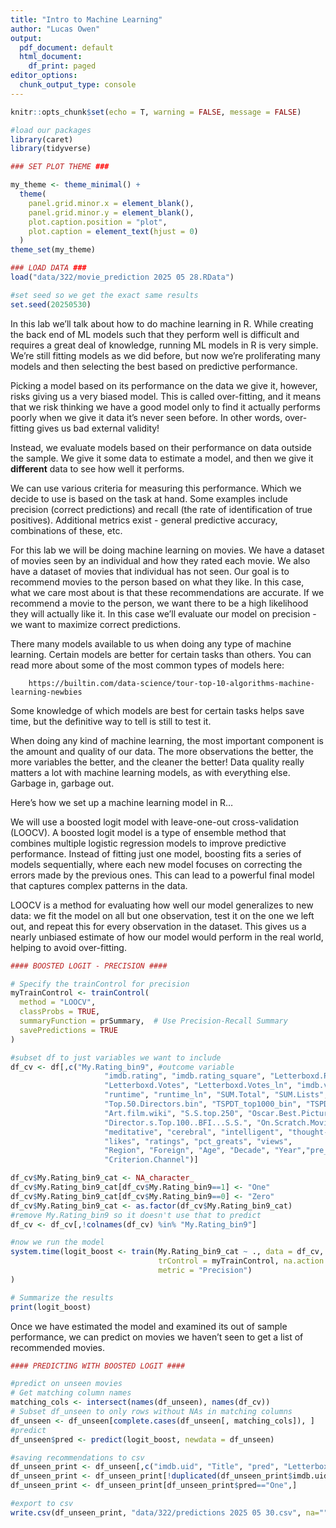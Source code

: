 ```yaml
---
title: "Intro to Machine Learning"
author: "Lucas Owen"
output:
  pdf_document: default
  html_document:
    df_print: paged
editor_options:
  chunk_output_type: console
---
```


```r
knitr::opts_chunk$set(echo = T, warning = FALSE, message = FALSE)

#load our packages
library(caret)
library(tidyverse)

### SET PLOT THEME ###

my_theme <- theme_minimal() +
  theme(
    panel.grid.minor.x = element_blank(),
    panel.grid.minor.y = element_blank(),
    plot.caption.position = "plot",
    plot.caption = element_text(hjust = 0)
  )
theme_set(my_theme)

### LOAD DATA ###
load("data/322/movie_prediction 2025 05 28.RData")

#set seed so we get the exact same results
set.seed(20250530)
```

In this lab we'll talk about how to do machine learning in R. While creating the back end of ML models such that they perform well is difficult and requires a great deal of knowledge, running ML models in R is very simple. We're still fitting models as we did before, but now we're proliferating many models and then selecting the best based on predictive performance.

Picking a model based on its performance on the data we give it, however, risks giving us a very biased model. This is called over-fitting, and it means that we risk thinking we have a good model only to find it actually performs poorly when we give it data it's never seen before. In other words, over-fitting gives us bad external validity!

Instead, we evaluate models based on their performance on data outside the sample. We give it some data to estimate a model, and then we give it **different** data to see how well it performs.

We can use various criteria for measuring this performance. Which we decide to use is based on the task at hand. Some examples include precision (correct predictions) and recall (the rate of identification of true positives). Additional metrics exist - general predictive accuracy, combinations of these, etc.

For this lab we will be doing machine learning on movies. We have a dataset of movies seen by an individual and how they rated each movie. We also have a dataset of movies that individual has not seen. Our goal is to recommend movies to the person based on what they like. In this case, what we care most about is that these recommendations are accurate. If we recommend a movie to the person, we want there to be a high likelihood they will actually like it. In this case we'll evaluate our model on precision - we want to maximize correct predictions.

There many models available to us when doing any type of machine learning. Certain models are better for certain tasks than others. You can read more about some of the most common types of models here:

		https://builtin.com/data-science/tour-top-10-algorithms-machine-learning-newbies

Some knowledge of which models are best for certain tasks helps save time, but the definitive way to tell is still to test it.

When doing any kind of machine learning, the most important component is the amount and quality of our data. The more observations the better, the more variables the better, and the cleaner the better! Data quality really matters a lot with machine learning models, as with everything else. Garbage in, garbage out.

Here's how we set up a machine learning model in R...

We will use a boosted logit model with leave-one-out cross-validation (LOOCV). A boosted logit model is a type of ensemble method that combines multiple logistic regression models to improve predictive performance. Instead of fitting just one model, boosting fits a series of models sequentially, where each new model focuses on correcting the errors made by the previous ones. This can lead to a powerful final model that captures complex patterns in the data.

LOOCV is a method for evaluating how well our model generalizes to new data: we fit the model on all but one observation, test it on the one we left out, and repeat this for every observation in the dataset. This gives us a nearly unbiased estimate of how our model would perform in the real world, helping to avoid over-fitting.		
		
```r
#### BOOSTED LOGIT - PRECISION ####

# Specify the trainControl for precision
myTrainControl <- trainControl(
  method = "LOOCV", 
  classProbs = TRUE, 
  summaryFunction = prSummary,  # Use Precision-Recall Summary
  savePredictions = TRUE
)

#subset df to just variables we want to include
df_cv <- df[,c("My.Rating_bin9", #outcome variable
                     "imdb.rating", "imdb.rating_square", "Letterboxd.Rating", "Letterboxd.Rating_square",
                     "Letterboxd.Votes", "Letterboxd.Votes_ln", "imdb.votes", "imdb.votes_ln",
                     "runtime", "runtime_ln", "SUM.Total", "SUM.Lists", "SUM.Awards",
                     "Top.50.Directors.bin", "TSPDT_top1000_bin", "TSPDT_top1000_rank", "TSPDT_top1000_rank_square",
                     "Art.film.wiki", "S.S.top.250", "Oscar.Best.Picture.Winners", "Golden.Globe.Best.Picture.Drama",
                     "Director.s.Top.100..BFI...S.S.", "On.Scratch.Movie.Poster", "roger.ebert.great.movies", "Palme.d.Or.Winners", "Sundance",
                     "meditative", "cerebral", "intelligent", "thought-provoking", "enigmatic", "brains", "meditative_score", "intelligent_score", "philosophical", "philosophy",
                     "likes", "ratings", "pct_greats", "views",
                     "Region", "Foreign", "Age", "Decade", "Year","pre_1990", 
                     "Criterion.Channel")]

df_cv$My.Rating_bin9_cat <- NA_character_
df_cv$My.Rating_bin9_cat[df_cv$My.Rating_bin9==1] <- "One"
df_cv$My.Rating_bin9_cat[df_cv$My.Rating_bin9==0] <- "Zero"
df_cv$My.Rating_bin9_cat <- as.factor(df_cv$My.Rating_bin9_cat)
#remove My.Rating_bin9 so it doesn't use that to predict
df_cv <- df_cv[,!colnames(df_cv) %in% "My.Rating_bin9"]

#now we run the model
system.time(logit_boost <- train(My.Rating_bin9_cat ~ ., data = df_cv, method = "LogitBoost",
                                 trControl = myTrainControl, na.action = na.omit,
                                 metric = "Precision")
)

# Summarize the results
print(logit_boost)
```

Once we have estimated the model and examined its out of sample performance, we can predict on movies we haven't seen to get a list of recommended movies.

```r
#### PREDICTING WITH BOOSTED LOGIT ####

#predict on unseen movies
# Get matching column names
matching_cols <- intersect(names(df_unseen), names(df_cv))
# Subset df_unseen to only rows without NAs in matching columns
df_unseen <- df_unseen[complete.cases(df_unseen[, matching_cols]), ]
#predict
df_unseen$pred <- predict(logit_boost, newdata = df_unseen)

#saving recommendations to csv
df_unseen_print <- df_unseen[,c("imdb.uid", "Title", "pred", "Letterboxd.Rating")]
df_unseen_print <- df_unseen_print[!duplicated(df_unseen_print$imdb.uid),]
df_unseen_print <- df_unseen_print[df_unseen_print$pred=="One",]

#export to csv
write.csv(df_unseen_print, "data/322/predictions 2025 05 30.csv", na="", row.names=FALSE)



```

